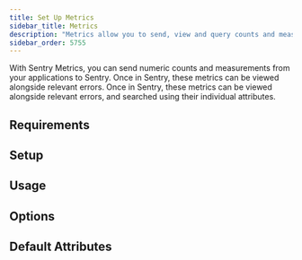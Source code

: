 ```yaml
---
title: Set Up Metrics
sidebar_title: Metrics
description: "Metrics allow you to send, view and query counts and measurements sent from your applications within Sentry."
sidebar_order: 5755
---
```


With Sentry Metrics, you can send numeric counts and measurements from your applications to Sentry. Once in Sentry, these metrics can be viewed alongside relevant errors. Once in Sentry, these metrics can be viewed alongside relevant errors, and searched using their individual attributes.

## Requirements

<PlatformContent includePath="metrics/requirements" />

## Setup

<PlatformContent includePath="metrics/setup" />

## Usage

<PlatformContent includePath="metrics/usage" />

## Options

<PlatformContent includePath="metrics/options" />

## Default Attributes

<PlatformContent includePath="metrics/default-attributes" />
